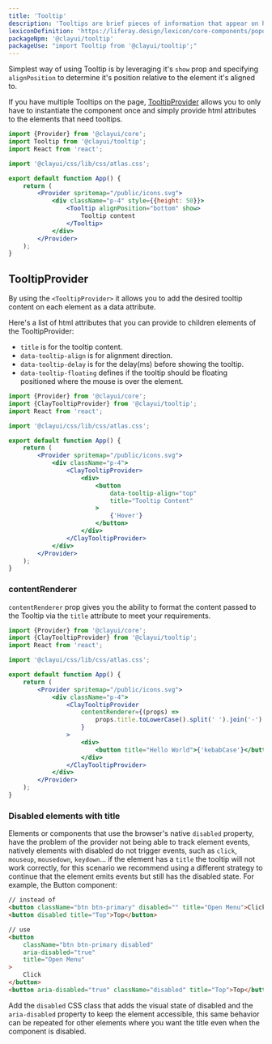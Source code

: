 ```yaml
---
title: 'Tooltip'
description: 'Tooltips are brief pieces of information that appear on hover state over an element to clarify its meaning or use for the user.'
lexiconDefinition: 'https://liferay.design/lexicon/core-components/popovers-tooltips/'
packageNpm: '@clayui/tooltip'
packageUse: "import Tooltip from '@clayui/tooltip';"
---
```


Simplest way of using Tooltip is by leveraging it's `show` prop and specifying `alignPosition` to determine it's position relative to the element it's aligned to.

If you have multiple Tooltips on the page, [TooltipProvider](#tooltipprovider) allows you to only have to instantiate the component once and simply provide html attributes to the elements that need tooltips.

```jsx preview
import {Provider} from '@clayui/core';
import Tooltip from '@clayui/tooltip';
import React from 'react';

import '@clayui/css/lib/css/atlas.css';

export default function App() {
	return (
		<Provider spritemap="/public/icons.svg">
			<div className="p-4" style={{height: 50}}>
				<Tooltip alignPosition="bottom" show>
					Tooltip content
				</Tooltip>
			</div>
		</Provider>
	);
}
```

## TooltipProvider

By using the `<TooltipProvider>` it allows you to add the desired tooltip content on each element as a data attribute.

Here's a list of html attributes that you can provide to children elements of the TooltipProvider:

-   `title` is for the tooltip content.
-   `data-tooltip-align` is for alignment direction.
-   `data-tooltip-delay` is for the delay(ms) before showing the tooltip.
-   `data-tooltip-floating` defines if the tooltip should be floating positioned where the mouse is over the element.

```jsx preview
import {Provider} from '@clayui/core';
import {ClayTooltipProvider} from '@clayui/tooltip';
import React from 'react';

import '@clayui/css/lib/css/atlas.css';

export default function App() {
	return (
		<Provider spritemap="/public/icons.svg">
			<div className="p-4">
				<ClayTooltipProvider>
					<div>
						<button
							data-tooltip-align="top"
							title="Tooltip Content"
						>
							{'Hover'}
						</button>
					</div>
				</ClayTooltipProvider>
			</div>
		</Provider>
	);
}
```

### contentRenderer

`contentRenderer` prop gives you the ability to format the content passed to the Tooltip via the `title` attribute to meet your requirements.

```jsx preview
import {Provider} from '@clayui/core';
import {ClayTooltipProvider} from '@clayui/tooltip';
import React from 'react';

import '@clayui/css/lib/css/atlas.css';

export default function App() {
	return (
		<Provider spritemap="/public/icons.svg">
			<div className="p-4">
				<ClayTooltipProvider
					contentRenderer={(props) =>
						props.title.toLowerCase().split(' ').join('-')
					}
				>
					<div>
						<button title="Hello World">{'kebabCase'}</button>
					</div>
				</ClayTooltipProvider>
			</div>
		</Provider>
	);
}
```

### Disabled elements with title

Elements or components that use the browser's native `disabled` property, have the problem of the provider not being able to track element events, natively elements with disabled do not trigger events, such as `click`, `mouseup`, `mousedown`, `keydown`... if the element has a `title` the tooltip will not work correctly, for this scenario we recommend using a different strategy to continue that the element emits events but still has the disabled state. For example, the Button component:

```html
// instead of
<button className="btn btn-primary" disabled="" title="Open Menu">Click</button>
<button disabled title="Top">Top</button>
```

```html
// use
<button
	className="btn btn-primary disabled"
	aria-disabled="true"
	title="Open Menu"
>
	Click
</button>
<button aria-disabled="true" className="disabled" title="Top">Top</button>
```

Add the `disabled` CSS class that adds the visual state of disabled and the `aria-disabled` property to keep the element accessible, this same behavior can be repeated for other elements where you want the title even when the component is disabled.
